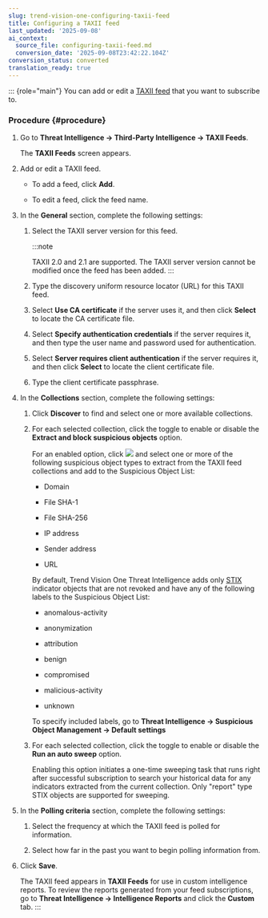```yaml
---
slug: trend-vision-one-configuring-taxii-feed
title: Configuring a TAXII feed
last_updated: '2025-09-08'
ai_context:
  source_file: configuring-taxii-feed.md
  conversion_date: '2025-09-08T23:42:22.104Z'
conversion_status: converted
translation_ready: true
---
```


::: {role="main"}
You can add or edit a [TAXII feed](https://help.eset.com/eti_portal/en-US/taxii_feeds.mdx) that you want to subscribe to.

### Procedure {#procedure}

1.  Go to **Threat Intelligence → Third-Party Intelligence → TAXII Feeds**.

    The **TAXII Feeds** screen appears.

2.  Add or edit a TAXII feed.

    - To add a feed, click **Add**.

    - To edit a feed, click the feed name.

3.  In the **General** section, complete the following settings:

    1.  Select the TAXII server version for this feed.

        :::note

        TAXII 2.0 and 2.1 are supported. The TAXII server version cannot be modified once the feed has been added.
        :::

    2.  Type the discovery uniform resource locator (URL) for this TAXII feed.

    3.  Select **Use CA certificate** if the server uses it, and then click **Select** to locate the CA certificate file.

    4.  Select **Specify authentication credentials** if the server requires it, and then type the user name and password used for authentication.

    5.  Select **Server requires client authentication** if the server requires it, and then click **Select** to locate the client certificate file.

    6.  Type the client certificate passphrase.

4.  In the **Collections** section, complete the following settings:

    1.  Click **Discover** to find and select one or more available collections.

    2.  For each selected collection, click the toggle to enable or disable the **Extract and block suspicious objects** option.

        For an enabled option, click ![](/images/edit_icon=e867c8bf-3c64-4b15-95f5-bf7a76d585ef.webp) and select one or more of the following suspicious object types to extract from the TAXII feed collections and add to the Suspicious Object List:

        - Domain

        - File SHA-1

        - File SHA-256

        - IP address

        - Sender address

        - URL

        By default, Trend Vision One Threat Intelligence adds only [STIX](https://docs.oasis-open.org/cti/stix/) indicator objects that are not revoked and have any of the following labels to the Suspicious Object List:

        - anomalous-activity

        - anonymization

        - attribution

        - benign

        - compromised

        - malicious-activity

        - unknown

        To specify included labels, go to **Threat Intelligence → Suspicious Object Management → Default settings**

    3.  For each selected collection, click the toggle to enable or disable the **Run an auto sweep** option.

        Enabling this option initiates a one-time sweeping task that runs right after successful subscription to search your historical data for any indicators extracted from the current collection. Only "report" type STIX objects are supported for sweeping.

5.  In the **Polling criteria** section, complete the following settings:

    1.  Select the frequency at which the TAXII feed is polled for information.

    2.  Select how far in the past you want to begin polling information from.

6.  Click **Save**.

    The TAXII feed appears in **TAXII Feeds** for use in custom intelligence reports. To review the reports generated from your feed subscriptions, go to **Threat Intelligence → Intelligence Reports** and click the **Custom** tab.
:::
